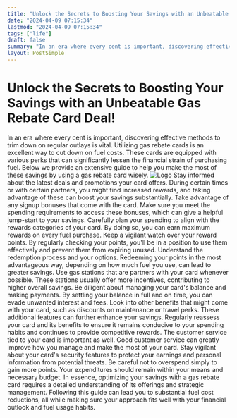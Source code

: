```yaml
---
title: "Unlock the Secrets to Boosting Your Savings with an Unbeatable Gas Rebate Card Deal!"
date: "2024-04-09 07:15:34"
lastmod: "2024-04-09 07:15:34"
tags: ["life"]
draft: false
summary: "In an era where every cent is important, discovering effective methods to trim down on regular outlays is vital. Utilizing gas rebate cards is an excellent way to cut down on fuel costs. These cards are equipped with various perks that can significantly lessen the financial strain of purchasing fuel. Below we provide an extensive guide to help you make the most of these savings by using a gas rebate card wisely."
layout: PostSimple
---
```

# Unlock the Secrets to Boosting Your Savings with an Unbeatable Gas Rebate Card Deal!
In an era where every cent is important, discovering effective methods to trim down on regular outlays is vital. Utilizing gas rebate cards is an excellent way to cut down on fuel costs. These cards are equipped with various perks that can significantly lessen the financial strain of purchasing fuel. Below we provide an extensive guide to help you make the most of these savings by using a gas rebate card wisely.
<img alt="Logo" src="https://cdn.seniorsselection.com/src_image/fc50f8623a3c04b2f1632be960448575.webp"/>
Stay informed about the latest deals and promotions your card offers. During certain times or with certain partners, you might find increased rewards, and taking advantage of these can boost your savings substantially.
Take advantage of any signup bonuses that come with the card. Make sure you meet the spending requirements to access these bonuses, which can give a helpful jump-start to your savings.
Carefully plan your spending to align with the rewards categories of your card. By doing so, you can earn maximum rewards on every fuel purchase.
Keep a vigilant watch over your reward points. By regularly checking your points, you'll be in a position to use them effectively and prevent them from expiring unused.
Understand the redemption process and your options. Redeeming your points in the most advantageous way, depending on how much fuel you use, can lead to greater savings.
Use gas stations that are partners with your card whenever possible. These stations usually offer more incentives, contributing to higher overall savings.
Be diligent about managing your card's balance and making payments. By settling your balance in full and on time, you can evade unwanted interest and fees.
Look into other benefits that might come with your card, such as discounts on maintenance or travel perks. These additional features can further enhance your savings.
Regularly reassess your card and its benefits to ensure it remains conducive to your spending habits and continues to provide competitive rewards.
The customer service tied to your card is important as well. Good customer service can greatly improve how you manage and make the most of your card.
Stay vigilant about your card's security features to protect your earnings and personal information from potential threats.
Be careful not to overspend simply to gain more points. Your expenditures should remain within your means and necessary budget.
In essence, optimizing your savings with a gas rebate card requires a detailed understanding of its offerings and strategic management. Following this guide can lead you to substantial fuel cost reductions, all while making sure your approach fits well with your financial outlook and fuel usage habits.
        